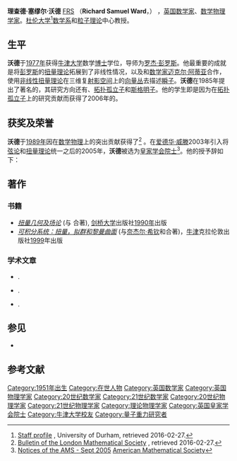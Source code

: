 {{Infobox scientist
| name = 理查德·塞缪尔·沃德
| birth_name = Richard Samuel Ward
| birth_date = {{birth date and age|1951|09|06}}<ref name="whoswho">{{Who's Who | surname = WARD | othernames = Prof. Richard Samuel  | id = U45589  | volume = 2016 | edition = online [[Oxford_University_Press|Oxford University Press]]|location=Oxford}} {{subscription required}}</ref>
| residence = [[英国|英国]]
| fields = {{plainlist |
* [[数学|数学]]
* [[代数几何|代数几何]]
* [[数学物理|数学物理]]
* [[理论物理|理论物理]]
}}
|workplaces = {{plainlist |
* [[杜伦大学|杜伦大学]]
* [[牛津大学|奥克斯福德大学]]
}}
| alma_mater = {{plainlist|
*{{link-en|罗德斯大学|Rhodes University}} ([[学士学位|学士学位]], [[硕士学位|硕士学位]])<ref name="whoswho" />
*[[牛津大学|牛津大学]] (博士学位)<ref name="MGP">{{MathGenealogy|id=14162|name=Richard S. Ward}}</ref>
}}
| doctoral_advisor = [[罗杰·彭罗斯|罗杰·彭罗斯爵士]]<ref name="MGP"/>
| website = {{URL|http://www.maths.dur.ac.uk/~dma0rsw/ }}
| doctoral_students = {{Plainlist|
* {{link-en|保罗·萨克里夫|Paul Sutcliffe}}
}}
|awards =  {{link-en|怀德海奖|Whitehead Prize}} {{small|(1989)}} <br> [[皇家学会院士|皇家学会院士]] {{small|(2005)}}
}}

'''理查德·塞缪尔·沃德''' [[皇家学会院士|FRS]] （'''Richard Samuel Ward'''，{{bd|1951年|9月6日}}） ，[[英国|英国]][[数学家|数学家]]、[[数学物理|数学物理学家]]。[[杜伦大学|杜伦大学]]<ref>[https://www.dur.ac.uk/research/directory/staff/?mode=staff&id=481 Staff profile] {{Wayback|url=https://www.dur.ac.uk/research/directory/staff/?mode=staff&id=481 |date=20200803211837 }}, University of Durham, retrieved 2016-02-27.</ref>[[数学|数学系]]和[[粒子物理|粒子理论]]中心教授。

== 生平 == 
'''沃德'''于[[1977年|1977年]]获得[[牛津大学|牛津大学]]数学[[博士|博士]]学位，导师为[[罗杰·彭罗斯|罗杰·彭罗斯]]。他最重要的成就是将[[罗杰·彭罗斯|彭罗斯]]的[[扭量理论|扭量理论]]拓展到了非线性情况，以及和[[数学家|数学家]][[迈克尔·阿蒂亚|迈克尔·阿蒂亚]]合作，使用[[非线性|非线性]][[扭量理论|扭量理论]]在三维复[[射影空间|射影空间]]上的[[向量丛|向量丛]]去描述[[瞬子|瞬子]]。'''沃德'''在1985年提出了著名的{{link-en|沃德猜想|Ward's Conjecture}}，其研究方向还有{{link-en|单极子|Monopole}}、[[拓扑学|拓扑]][[孤立子|孤立子]]和[[斯格明子|斯格明子]]。他的学生{{link-en|保罗·萨克里夫|Paul Sutcliffe}}即是因为在[[拓扑学|拓扑]][[孤立子|孤立子]]上的研究贡献而获得了2006年的{{link-en|怀德海奖|Whitehead Prize}}。

==获奖及荣誉==
'''沃德'''于[[1989年|1989年]]因在[[数学物理|数学物理]]上的突出贡献获得了{{link-en|怀德海奖|Whitehead Prize}}<ref>[http://blms.oxfordjournals.org/content/22/1/109.full.pdf  Bulletin of the London Mathematical Society] {{Wayback|url=http://blms.oxfordjournals.org/content/22/1/109.full.pdf |date=20160328124644 }}, retrieved 2016-02-27.</ref> 。在[[爱德华·威滕|爱德华·威滕]]2003年引入{{link-en|拓扑B模型|Topological string theory}}将[[弦论|弦论]]和[[扭量理论|扭量理论]]统一之后的2005年，'''沃德'''被选为[[皇家学会院士|皇家学会院士]]<ref>[http://www.ams.org/notices/200508/people.pdf Notices of the AMS - Sept 2005] {{Wayback|url=http://www.ams.org/notices/200508/people.pdf |date=20180728155731 }} [[American_Mathematical_Society|American Mathematical Society]]</ref>。他的授予辞如下： {{centered pull quote|'''理查德·沃德'''是一个因前卫而优雅的[[数学物理|数学物理]]研究而知名的科学家，他成功地将{{link-en|彭罗斯–沃德变换|Penrose-Ward transform}}应用到了自[[对偶|对偶]]的[[规范场论|杨－米尔斯场]][[方程|方程]]之上。他和[[迈克尔·阿蒂亚|阿蒂亚]]一起，建立起了广义的多[[瞬子|瞬子]]解的系统。他对于环形的{{link-en|BPS双奇极子|BPS monopole}}的发现是[[孤立子|孤立子]]理论的一个巨大的突破。他展示出几乎所有已知的{{link-en|可积分系统|Integrable System}}都可以从自[[对偶|对偶]]的[[规范场论|杨－米尔斯场]][[方程|方程]]中用维度和代数的约简中用一个统一的解法导出。'''沃德'''的关于自[[对偶|对偶]]的[[规范场论|杨－米尔斯场]]的[[扭量理论|扭量]]{{link-en|变换|Penrose-Ward Transform}}在[[弦论|弦论]]中的应用，将会为[[量子|量子]][[杨－米尔斯理论|杨－米尔斯理论]]的研究带来突破性进展。<ref name="frsCitation">{{cite web |url=https://collections.royalsociety.org/DServe.exe?dsqIni=Dserve.ini&dsqApp=Archive&dsqCmd=Show.tcl&dsqDb=Catalog&dsqPos=0&dsqSearch=%28RefNo%3D%27EC%2F2005%2F41%27%29 |title = EC/2005/41: Ward, Richard Samuel|publisher=[[The_Royal_Society|The Royal Society]]|accessdate=19 March 2016}}</ref>}}

==著作==

===书籍===
* [https://books.google.com/books?id=_VDrKu4tvVsC&printsec=frontcover&source=gbs_v2_summary_r&cad=0#v=onepage&q=&f=false ''扭量几何及场论''] {{Wayback|url=https://books.google.com/books?id=_VDrKu4tvVsC&printsec=frontcover&source=gbs_v2_summary_r&cad=0#v=onepage&q=&f=false |date=20170214234118 }} (与 {{link-en|小雷蒙德·威尔斯|Raymond O. Wells Jr.}}合著), [[剑桥大学|剑桥大学]]出版社[[1990年|1990年]]出版
* [https://books.google.co.uk/books?id=DIBpAgAAQBAJ&printsec=frontcover ''可积分系统：扭量，拟群和黎曼曲面''] {{Wayback|url=https://books.google.co.uk/books?id=DIBpAgAAQBAJ&printsec=frontcover |date=20160310045900 }} (与[[奈杰尔·希钦|奈杰尔·希钦]]和{{link-en|格雷姆·西格尔|Graeme Segal}}合著)，[[牛津|牛津]]克拉伦敦出版社[[1999|1999]]年出版

===学术文章===
*{{citation
 | last1 = Ward | first1 = R.S.
 | doi = 10.1016/0375-9601(77)90842-8
 | issue = 2
 | journal = [[Physics_Letters_A|Physics Letters A]]
 | mr = 0443823
 | pages = 81–82
 | title = On self-dual gauge fields
 | volume = 61
 | year = 1977}}.
*{{citation
 | last1 = Atiyah | first1 = M.F. | author1-link = Michael_Atiyah
 | last2 = Ward | first2 = R.S. 
 | doi = 10.1007/BF01626514
 | issue = 2
 | volume = 55
 | pages = 117–124
 | journal = [[Communications_in_Mathematical_Physics|Communications in Mathematical Physics]]
 | title = Instantons and algebraic geometry
 | year = 1977}}.
*{{citation
 | last1 = Ward | first1 = R.S.
 | last2 = Tabor | first2 = M.
 | doi = 10.1098/rsta.1985.0051
 | issue = 1533
 | volume = 315
 | pages = 451–457
 | journal = [[Philosophical_Transactions_of_the_Royal_Society_of_London_A|Philosophical Transactions of the Royal Society of London A]]
 | title = Integrable and solvable systems, and relations among them 
 | year = 1985}}.

==参见==

*{{link-en|沃德猜想|Ward's Conjecture}}

==参考文献==
{{Reflist|2}}


{{Authority control}}
{{DEFAULTSORT:Ward, Richard S.}}
[[Category:1951年出生|Category:1951年出生]]
[[Category:在世人物|Category:在世人物]]
[[Category:英国数学家|Category:英国数学家]]
[[Category:英国物理学家|Category:英国物理学家]]
[[Category:20世纪数学家|Category:20世纪数学家]]
[[Category:21世纪数学家|Category:21世纪数学家]]
[[Category:20世纪物理学家|Category:20世纪物理学家]]
[[Category:21世纪物理学家|Category:21世纪物理学家]]
[[Category:理论物理学家|Category:理论物理学家]]
[[Category:英国皇家学会院士|Category:英国皇家学会院士]]
[[Category:牛津大学校友|Category:牛津大学校友]]
[[Category:量子重力研究者|Category:量子重力研究者]]